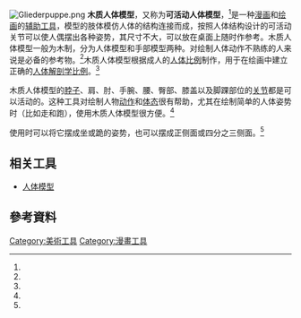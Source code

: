 {{Refimprove |time=2011-01-31T18:17:35+00:00 }}
[[File:Gliederpuppe.png|thumb]]
'''木质人体模型'''，又称为'''可活动人体模型'''，<ref name="oran" />是一种[[漫画|漫画]]和[[绘画|绘画]]的[[辅助工具|辅助工具]]，模型的肢体模仿人体的结构连接而成，按照人体结构设计的可活动关节可以使人偶摆出各种姿势，其尺寸不大，可以放在桌面上随时作参考。木质人体模型一般为木制，分为人体模型和手部模型两种。对绘制人体动作不熟练的人来说是必备的参考物。<ref name="oran" />木质人体模型根据成人的[[人体比例|人体比例]]制作，用于在绘画中建立正确的[[人体解剖学比例|人体解剖学比例]]。<ref name="raven" />

木质人体模型的[[脖子|脖子]]、肩、肘、手腕、腰、臀部、膝盖以及脚踝部位的[[关节|关节]]都是可以活动的。这种工具对绘制人物[[动作|动作]]和[[体态|体态]]很有帮助，尤其在绘制简单的人体姿势时（比如走和跑），使用木质人体模型很方便。<ref name="raven" />

使用时可以将它摆成坐或跪的姿势，也可以摆成正侧面或四分之三侧面。<ref name="raven" />

==相关工具==
*[[人体模型|人体模型]]

==參考資料==
{{reflist|
refs=
<ref name="raven">（美）瑞雯（Raven,A）等著.（孙黎译）. 日式漫画全攻略. 北京: 中国水利水电出版社. 2006年. ISBN 7-5084-3962-7 （简体中文）.</ref>
<ref name="oran">Oran猪. Oran猪漫画教室. 北京: 北京邮电大学出版社. 2009年8月:  149页. ISBN 978-7-5635-2069-5 （简体中文）.</ref>
}}

{{manga-stub}}

[[Category:美術工具|Category:美術工具]]
[[Category:漫畫工具|Category:漫畫工具]]